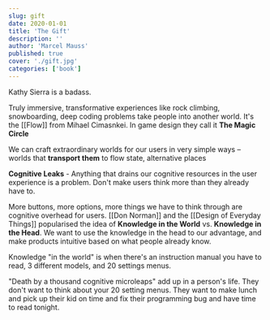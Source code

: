```yaml
---
slug: gift
date: 2020-01-01
title: 'The Gift'
description: ''
author: 'Marcel Mauss'
published: true
cover: './gift.jpg'
categories: ['book']
---
```


Kathy Sierra is a badass.

Truly immersive, transformative experiences like rock climbing, snowboarding, deep coding problems take people into another world. It's the [[Flow]] from Mihael Cimasnkei. In game design they call it **The Magic Circle**

We can craft extraordinary worlds for our users in very simple ways – worlds that __transport them__ to flow state, alternative places

**Cognitive Leaks** - Anything that drains our cognitive resources in the user experience is a problem. Don't make users think more than they already have to.

More buttons, more options, more things we have to think through are cognitive overhead for users.
[[Don Norman]] and the [[Design of Everyday Things]] popularised the idea of **Knowledge in the World** vs. **Knowledge in the Head**. We want to use the knowledge in the head to our advantage, and make products intuitive based on what people already know. 

Knowledge "in the world" is when there's an instruction manual you have to read, 3 different models, and 20 settings menus.

"Death by a thousand cognitive microleaps" add up in a person's life. They don't want to think about your 20 setting menus. They want to make lunch and pick up their kid on time and fix their programming bug and have time to read tonight.
